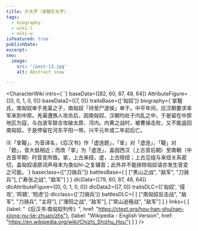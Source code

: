 ```yaml
---
title: 於夫罗（挛鞮於夫罗）
tags:
  - biography
  - wiki-l
  - wiki-w
isFeatured: true
publishDate:
excerpt:
seo:
  image:
    src: '/post-13.jpg'
    alt: Abstract snow

---
```



<CharacterWiki
  intro={``}
  baseData={[82, 60, 87, 48, 64]}
  AttributeFigure={[0, 0, 1, 0, 0]}
  baseData2={[7, 0]}
  traitsBase={['匈奴']}
  biography={`挛鞮氏，南匈奴单于羌渠之子，南匈奴「持至尸逐侯」单于。中平年间，应汉朝要求率军来到中原。羌渠遭族人攻杀后，因南匈奴、汉朝均处于内乱之中，于是留在中原地区为寇，与白波军联合攻破太原、河内。内黄之战时，被曹操击败，又不能返回南匈奴，于是停留在河东平阳一带。兴平元年或二年前后亡。
    
㊟「挛鞮」，为音译名，《后汉书》作「虚连题」，「挛」对「虚连」，「鞮」对「题」，音大抵相近；而改「挛」为「虚连」，盖因西汉（上古音后期）至南朝（中古音早期）时音变所致。挛，上古来纽，虚，上古晓纽；上古见组与来纽关系密切，盖匈奴语原词声母本为类似hl-之复辅音；此外并不能排除匈奴语亦发生音变之可能。`}
  baseclass={["刀骑兵"]}
  battlesBase={
    [
      ["黑山之战", "敌军", "刀骑兵"],
      ["寿张之战", "敌军"]
    ]
  }
  dlcData={[79, 60, 87, 48, 64]}
  dlcAttributeFigure={[0, 0, 1, 0, 0]}
  dlcData2={[7, 0]}
  traitsDLC={['匈奴', '侵攻', '鸣镝', '短虑']}
  dlcclass={['刀骑兵']}
  battlesDLC={
    [
      ["南匈奴反击战", "敌军", "刀骑兵", "主将"],
      ["濮阳之战", "敌军"],
      ["常山追殛战", "敌军"]
    ]
  }
  links={
    [
      {label: "《后汉书·南匈奴列传》", href: "https://ctext.org/hou-han-shu/nan-xiong-nu-lie-zhuan/zhs"},
      {label: "Wikipedia - English Version", href: "https://en.wikipedia.org/wiki/Chizhi_Shizhu_Hou"}
    ]
  }
/>
